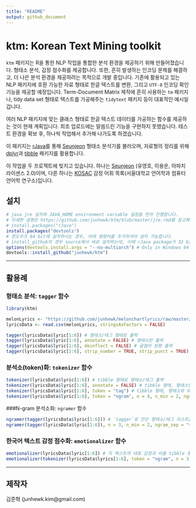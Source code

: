 ```yaml
---
title: "README"
output: github_document
---
```


# ktm: Korean Text Mining toolkit

`ktm` 패키지는 R을 통한 NLP 작업을 통합한 분석 환경을 제공하기 위해 만들어졌습니다. 형태소 분석, 감정 점수화를 제공합니다. 또한, 흔히 발생하는 인코딩 문제를 해결하고, 더 나은 분석 환경을 제공하려는 목적으로 개발 중입니다. 기존에 활용되고 있는 NLP 패키지에 호환 가능한 자료 형태로 한글 텍스트를 변환, 그리고 `UTF-8` 인코딩 확인 기능을 제공할 예정입니다. Term-Document Matrix 제작에 흔히 사용하는 `tm` 패키지나, tidy data set 형태로 텍스트를 가공해주는 `tidytext` 패키지 등이 대표적인 예시일 겁니다.

여러 NLP 패키지에 맞는 클래스 형태로 한글 텍스트 데이터를 가공하는 함수를 제공하는 것이 현재 계획입니다. 최초 업로드에는 말씀드린 기능을 구현하지 못했습니다. 테스트 환경을 확보 후, 하나씩 작업해서 추가해 나가도록 하겠습니다.

이 패키지는 [rJava](https://cran.r-project.org/package=rJava)를 통해 [Seunjeon](https://bitbucket.org/eunjeon/seunjeon) 형태소 분석기를 불러오며, 자료형의 정리를 위해  [dplyr](https://cran.r-project.org/package=dplyr)과 [tibble](https://cran.r-project.org/package=tibble) 패키지를 활용합니다.

이 작업을 두 프로젝트에 빚지고 있습니다. 하나는 [Seunjeon](https://bitbucket.org/eunjeon/seunjeon) (유영호, 이용운, 아파치 라이센스 2.0)이며, 다른 하나는 [KOSAC](http://word.snu.ac.kr/kosac) 감정 어휘 목록(서울대학교 언어학과 컴퓨터언어학 연구소)입니다.

## 설치

``` r
# java jre 설치와 JAVA_HOME environment variable 설정을 먼저 진행합니다.
# 자세한 설명은 https://github.com/junhewk/ktm/blob/master/jre.rmd를 참고해주세요.
# install.packages("rJava")
install.packages("devtools")
# 윈도우즈 64 bit에 설치하시는 경우, 아래 명령어를 추가하셔야 설치 가능합니다.
# install_github의 경우 source에서 바로 설치하는데, 이때 rJava package가 32 bit, 64 bit를 동시에 지원하지 않습니다.
options(devtools.install.args = "--no-multiarch") # Only in Windows 64 bit
devtools::install_github("junhewk/ktm")
```

***

## 활용례

### 형태소 분석: `tagger` 함수

``` r
library(ktm)

melonLyrics <- "https://github.com/junhewk/melonchartlyrics/raw/master/melon_ranking_lyrics_1964-2016.csv"
lyricsData <- read.csv(melonLyrics, stringsAsFactors = FALSE)

tagger(lyricsData$lyric[1:6]) # 형태소/태그 형태로 출력
tagger(lyricsData$lyric[1:6], annotate = FALSE) # 형태소만 출력
tagger(lyricsData$lyric[1:6], deinflect = FALSE) # 굴절어 원형 출력
tagger(lyricsData$lyric[1:6], strip_number = TRUE, strip_punct = TRUE) # 숫자, 기호 제거
```

### 분석소(token)화: `tokenizer` 함수

``` r
tokenizer(lyricsData$lyric[1:6]) # tibble 형태로 형태소/태그 출력
tokenizer(lyricsData$lyric[1:6], annotate = FALSE) # tibble 형태, 형태소만 출력
tokenizer(lyricsData$lyric[1:6], token = "tag") # tibble 형태, 형태소와 태그를 별도 칼럼으로
tokenizer(lyricsData$lyric[1:6], token = "ngram", n = 4, n_min = 2, ngram_sep = " ") # tibble 형태, 형태소 bigram부터 quadgram까지 출력
```

###N-gram 분석소화: `ngramer` 함수

``` r
ngramer(tagger(lyricsData$lyric[1:6])) # `tagger`로 만든 형태소/태그 리스트를 ngram으로
ngramer(tagger(lyricsData$lyric[1:6]), n = 3, n_min = 2, ngram_sep = "+")
```

### 한국어 텍스트 감정 점수화: `emotionalizer` 함수

``` r
emotionalizer(lyricsData$lyric[1:6]) # 각 텍스트의 대표 감정과 비율 tibble 형태로 출력
emotionalizer(tokenizer(lyricsData$lyrics[1:6], token = "ngram", n = 3, n_min = 2, ngram_sep = ";")) # bigram과 trigram의 감정값만 구하고 싶은 경우, 결과값은 `tokenizer` tibble에 KOSAC polarity dataset이 join된 형태로 제공됨
```

***

## 제작자

김준혁 (junhewk.kim@gmail.com)

